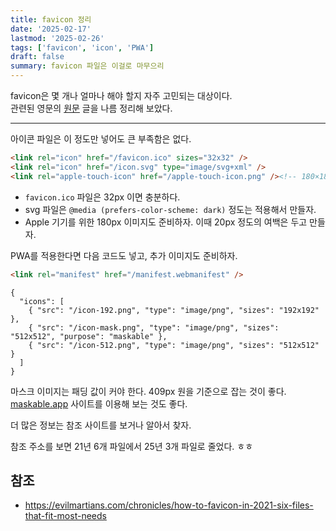 ```yaml
---
title: favicon 정리
date: '2025-02-17'
lastmod: '2025-02-26'
tags: ['favicon', 'icon', 'PWA']
draft: false
summary: favicon 파일은 이걸로 마무으리
---
```


favicon은 몇 개나 얼마나 해야 할지 자주 고민되는 대상이다.  
관련된 영문의 [원문](https://evilmartians.com/chronicles/how-to-favicon-in-2021-six-files-that-fit-most-needs) 글을 나름 정리해 보았다.

---

아이콘 파일은 이 정도만 넣어도 큰 부족함은 없다.

```html
<link rel="icon" href="/favicon.ico" sizes="32x32" />
<link rel="icon" href="/icon.svg" type="image/svg+xml" />
<link rel="apple-touch-icon" href="/apple-touch-icon.png" /><!-- 180×180 -->
```

- `favicon.ico` 파일은 32px 이면 충분하다.
- svg 파일은 `@media (prefers-color-scheme: dark)` 정도는 적용해서 만들자.
- Apple 기기를 위한 180px 이미지도 준비하자. 이때 20px 정도의 여백은 두고 만들자.

PWA를 적용한다면 다음 코드도 넣고, 추가 이미지도 준비하자.

```html
<link rel="manifest" href="/manifest.webmanifest" />
```

```json:manifest.webmanifest
{
  "icons": [
    { "src": "/icon-192.png", "type": "image/png", "sizes": "192x192" },
    { "src": "/icon-mask.png", "type": "image/png", "sizes": "512x512", "purpose": "maskable" },
    { "src": "/icon-512.png", "type": "image/png", "sizes": "512x512" }
  ]
}
```

마스크 이미지는 패딩 값이 커야 한다. 409px 원을 기준으로 잡는 것이 좋다. [maskable.app](https://maskable.app/) 사이트를 이용해 보는 것도 좋다.

더 많은 정보는 참조 사이트를 보거나 알아서 찾자.

참조 주소를 보면 21년 6개 파일에서 25년 3개 파일로 줄었다. ㅎㅎ

## 참조

- https://evilmartians.com/chronicles/how-to-favicon-in-2021-six-files-that-fit-most-needs
